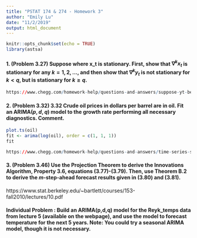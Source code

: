 ```yaml
---
title: "PSTAT 174 & 274 - Homework 3"
author: "Emily Lu"
date: "11/2/2019"
output: html_document
---
```


```r
knitr::opts_chunk$set(echo = TRUE)
library(astsa)
```

#### 1. (Problem 3.27) Suppose \begin{eqnarray} y_t = \beta_0 + \beta_1 t + ... + \beta_q t^q + x_t, \; \beta_q \neq 0, \end{eqnarray} where x_t is stationary. First, show that $\nabla^k x_t$ is stationary for any $k = 1, 2, ...,$ and then show that $\nabla^k y_t$ is not stationary for $k < q$, but is stationary for $k \geq q$. 

```r
https://www.chegg.com/homework-help/questions-and-answers/suppose-yt-betao-betat-beta2t-2-beta3t-2-xt-beta3-notequalto-xt-stationary-first-show-nabl-q15258433
```

#### 2. (Problem 3.32) 3.32 Crude oil prices in dollars per barrel are in oil. Fit an ARIMA($p, d, q$) model to the growth rate performing all necessary diagnostics. Comment.

```r
plot.ts(oil)
fit <- arima(log(oil), order = c(1, 1, 1))
fit

https://www.chegg.com/homework-help/questions-and-answers/time-series-statistics-question-please-answer-problem-332-pictured-refers-oil-data-built-d-q36321185
```

#### 3. (Problem 3.46) Use the Projection Theorem to derive the Innovations Algorithm, Property 3.6, equations (3.77)-(3.79). Then, use Theorem B.2 to derive the $m$-step-ahead forecast results given in (3.80) and (3.81).

https://www.stat.berkeley.edu/~bartlett/courses/153-fall2010/lectures/10.pdf

#### Individual Problem : Build an ARIMA(p,d,q) model for the Reyk_temps data from lecture 5 (available on the webpage), and use the model to forecast temperature for the next 5 years. Note: You could try a seasonal ARIMA model, though it is not necessary. 

